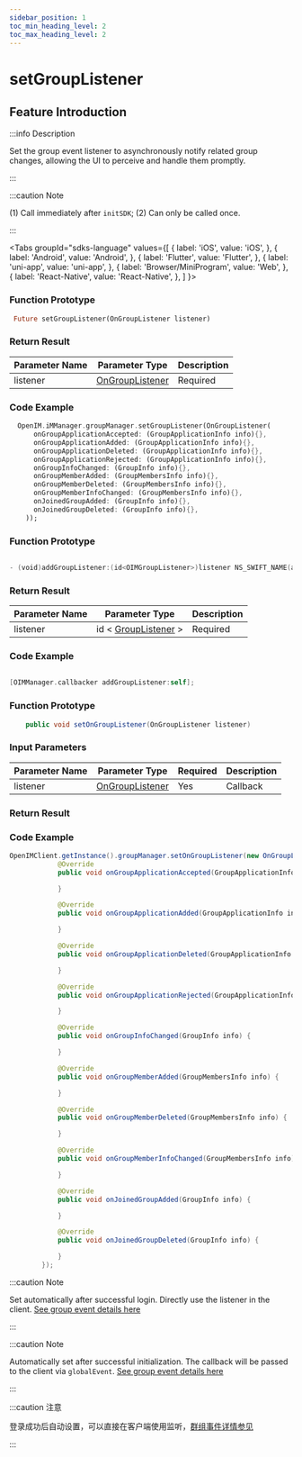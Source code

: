 ```yaml
---
sidebar_position: 1
toc_min_heading_level: 2
toc_max_heading_level: 2
---
```


# setGroupListener

## Feature Introduction

:::info Description

Set the group event listener to asynchronously notify related group changes, allowing the UI to perceive and handle them promptly.

:::

:::caution Note

(1) Call immediately after `initSDK`;
(2) Can only be called once.

:::

<Tabs
groupId="sdks-language"
values={[
{ label: 'iOS', value: 'iOS', },
{ label: 'Android', value: 'Android', },
{ label: 'Flutter', value: 'Flutter', },
{ label: 'uni-app', value: 'uni-app', },
{ label: 'Browser/MiniProgram', value: 'Web', },
{ label: 'React-Native', value: 'React-Native', },
]
}>

<TabItem value="Flutter">

### Function Prototype

```dart showLineNumbers
 Future setGroupListener(OnGroupListener listener)
```

### Return Result

| Parameter Name | Parameter Type                                       | Description |
| -------------- | ---------------------------------------------------- | ----------- |
| listener       | [OnGroupListener](/listener/groupListener.mdx) | Required    |

### Code Example

```dart showLineNumbers
  OpenIM.iMManager.groupManager.setGroupListener(OnGroupListener(
      onGroupApplicationAccepted: (GroupApplicationInfo info){},
      onGroupApplicationAdded: (GroupApplicationInfo info){},
      onGroupApplicationDeleted: (GroupApplicationInfo info){},
      onGroupApplicationRejected: (GroupApplicationInfo info){},
      onGroupInfoChanged: (GroupInfo info){},
      onGroupMemberAdded: (GroupMembersInfo info){},
      onGroupMemberDeleted: (GroupMembersInfo info){},
      onGroupMemberInfoChanged: (GroupMembersInfo info){},
      onJoinedGroupAdded: (GroupInfo info){},
      onJoinedGroupDeleted: (GroupInfo info){},
    ));
```

</TabItem>

<TabItem value="iOS">

### Function Prototype

```swift

- (void)addGroupListener:(id<OIMGroupListener>)listener NS_SWIFT_NAME(addGroupListener(listener:));

```

### Return Result

| Parameter Name | Parameter Type                                  | Description |
| -------------- | ----------------------------------------------- | ----------- |
| listener       | id < [GroupListener](/listener/groupListener.mdx) > | Required    |

### Code Example

```swift showLineNumbers

[OIMManager.callbacker addGroupListener:self];

```

</TabItem>

<TabItem value="Android">

### Function Prototype

```java showLineNumbers
    public void setOnGroupListener(OnGroupListener listener)
```

### Input Parameters

| Parameter Name | Parameter Type                                       | Required | Description |
| -------------- | ---------------------------------------------------- | -------- | ----------- |
| listener       | [OnGroupListener](/listener/groupListener.mdx) | Yes      | Callback    |

### Return Result

### Code Example

```java showLineNumbers
OpenIMClient.getInstance().groupManager.setOnGroupListener(new OnGroupListener() {
            @Override
            public void onGroupApplicationAccepted(GroupApplicationInfo info) {

            }

            @Override
            public void onGroupApplicationAdded(GroupApplicationInfo info) {

            }

            @Override
            public void onGroupApplicationDeleted(GroupApplicationInfo info) {

            }

            @Override
            public void onGroupApplicationRejected(GroupApplicationInfo info) {

            }

            @Override
            public void onGroupInfoChanged(GroupInfo info) {

            }

            @Override
            public void onGroupMemberAdded(GroupMembersInfo info) {

            }

            @Override
            public void onGroupMemberDeleted(GroupMembersInfo info) {

            }

            @Override
            public void onGroupMemberInfoChanged(GroupMembersInfo info) {

            }

            @Override
            public void onJoinedGroupAdded(GroupInfo info) {

            }

            @Override
            public void onJoinedGroupDeleted(GroupInfo info) {

            }
        });
```

</TabItem>

<TabItem value="Web">

:::caution Note

Set automatically after successful login. Directly use the listener in the client. [See group event details here](/listener/groupListener.mdx)

:::

</TabItem>

<TabItem value="uni-app">

:::caution Note

Automatically set after successful initialization. The callback will be passed to the client via `globalEvent`. [See group event details here](/listener/groupListener.mdx)

:::

</TabItem>
<TabItem value="React-Native">

:::caution 注意

登录成功后自动设置，可以直接在客户端使用监听，[群组事件详情参见](docs/sdks/listener/groupListener.mdx)

:::

</TabItem>
</Tabs>